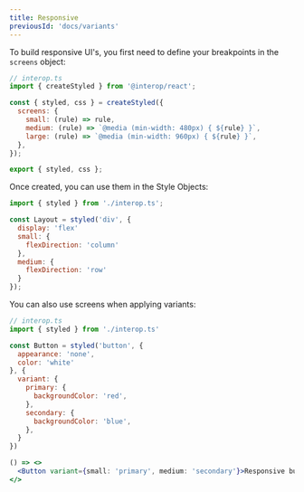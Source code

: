 ```yaml
---
title: Responsive
previousId: 'docs/variants'
---
```


To build responsive UI's, you first need to define your breakpoints in the `screens` object:

```jsx
// interop.ts
import { createStyled } from '@interop/react';

const { styled, css } = createStyled({
  screens: {
    small: (rule) => rule,
    medium: (rule) => `@media (min-width: 480px) { ${rule} }`,
    large: (rule) => `@media (min-width: 960px) { ${rule} }`,
  },
});

export { styled, css };
```

Once created, you can use them in the Style Objects:

```jsx
import { styled } from './interop.ts';

const Layout = styled('div', {
  display: 'flex'
  small: {
    flexDirection: 'column'
  },
  medium: {
    flexDirection: 'row'
  }
});
```

You can also use screens when applying variants:

```jsx
// interop.ts
import { styled } from './interop.ts'

const Button = styled('button', {
  appearance: 'none',
  color: 'white'
}, {
  variant: {
    primary: {
      backgroundColor: 'red',
    },
    secondary: {
      backgroundColor: 'blue',
    },
  }
})

() => <>
  <Button variant={small: 'primary', medium: 'secondary'}>Responsive button</Button>
</>
```
